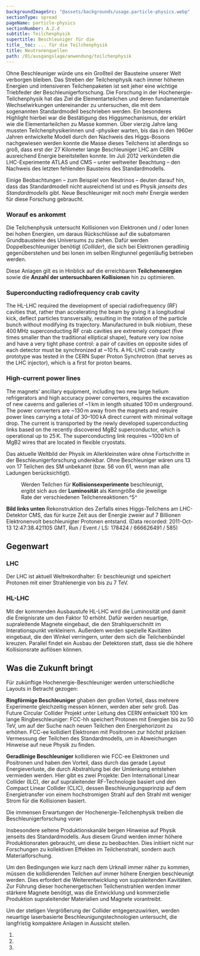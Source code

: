 ```yaml
---
backgroundImageSrc: "@assets/backgrounds/usage.particle-physics.webp"
sectionType: spread
pageName: particle-physics
sectionNumber: A.2.d
subtitle: Teilchenphysik
supertitle: Beschleuniger für die
title__toc: ... für die Teilchenphysik
title: Neutronenquellen
path: /01/ausgangslage/anwendung/teilchenphysik
---
```



<div class="spread--left spread-area--intro">

Ohne Beschleuniger würde uns ein Großteil der Bausteine unserer Welt verborgen bleiben. Das Streben der Teilchenphysik nach immer höheren Energien und intensiveren Teilchenpaketen ist seit jeher eine wichtige Triebfeder der Beschleunigerforschung.
Die Forschung in der Hochenergie-Teilchenphysik hat das Ziel die Elementarteilchen und deren fundamentale Wechselwirkungen untereinander zu untersuchen, die mit dem sogenannten Standardmodell beschrieben werden. Ein besonderes Highlight hierbei war die Bestätigung des Higgsmechanismus, der erklärt wie die Elementarteilchen zu Masse kommen. Über vierzig Jahre lang mussten Teilchenphysikerinnen und -physiker warten, bis das in den 1960er Jahren entwickelte Modell durch den Nachweis des Higgs-Bosons nachgewiesen werden konnte
die Masse dieses Teilchens ist allerdings so groß, dass erst der 27 Kilometer lange Beschleuniger LHC am CERN ausreichend Energie bereitstellen konnte. Im Juli 2012 verkündeten die LHC-Experimente ATLAS und CMS – unter weltweiter Beachtung – den Nachweis des letzten fehlenden Bausteins des Standardmodells.

Einige Beobachtungen – zum Beispiel von Neutrinos – deuten darauf hin, dass das Standardmodell nicht ausreichend ist und es Physik _jenseits des Standardmodells_ gibt. Neue Beschleuniger mit noch mehr Energie werden für diese Forschung gebraucht.

### Worauf es ankommt

Die Teilchenphysik untersucht Kollisionen von Elektronen und / oder Ionen bei hohen Energien, um daraus Rückschlüsse auf die subatomaren Grundbausteine des Universums zu ziehen. Dafür werden Doppelbeschleuniger benötigt (_Collider_), die sich bei Elektronen geradlinig gegenüberstehen und bei Ionen im selben Ringtunnel gegenläufig betrieben werden.

Diese Anlagen gilt es in Hinblick auf die erreichbaren **Teilchenenergien** sowie die **Anzahl der untersuchbaren Kollisionen** hin zu optimieren.

### Superconducting radiofrequency crab cavity

The HL-LHC required the development of special radiofrequency (RF) cavities that, rather than accelerating the beam by giving it a longitudinal kick, deflect particles transversally, resulting in the rotation of the particle bunch without modifying its trajectory. Manufactured in bulk niobium, these 400 MHz superconducting RF crab cavities are extremely compact (five times smaller than the traditional elliptical shape), feature very low noise and have a very tight phase control: a pair of cavities on opposite sides of each detector must be synchronized at ~10 fs. A HL-LHC crab cavity prototype was tested in the CERN Super Proton Synchrotron (that serves as the LHC injector), which is a first for proton beams.

### High-current power lines

The magnets’ ancillary equipment, including two new large helium refrigerators and high accuracy power converters, requires the excavation of new caverns and galleries of ~1 km in length situated 100 m underground. The power converters are ~130 m away from the magnets and require power lines carrying a total of 30–100 kA direct current with minimal voltage drop. The current is transported by the newly developed superconducting links based on the recently discovered MgB2 superconductor, which is operational up to 25 K. The superconducting link requires ~1000 km of MgB2 wires that are located in flexible cryostats.

</div>

<div class="spread--left spread-area--c-3">

<progress-chart dimension="particleDiscoveries" />
<figcaption>
Das aktuelle Weltbild der Physik im Allerkleinsten wäre ohne Fortschritte in der Beschleunigerforschung undenkbar. Ohne Beschleuniger wären uns 13 von 17 Teilchen des SM unbekannt (bzw. 56 von 61, wenn man alle Ladungen berücksichtigt).
</figcaption>

<figure>
<progress-chart dimension="progress__peak_luminosity" />
<figcaption>

Werden Teilchen für **Kollisionsexperimente** beschleunigt, ergibt sich aus der **Luminosität** als Kenngröße die jeweilige Rate der verschiedenen Teilchenreaktionen.^5^

</figcaption>
</figure>

 <figcaption>

**Bild links unten**
Rekonstruktion des Zerfalls eines Higgs-Teilchens am LHC-Detektor CMS, das für kurze Zeit aus der Energie zweier auf 7 Billionen Elektronenvolt beschleunigter Protonen entstand. (Data recorded: 2011-Oct-13 12:47:38.421105 GMT, Run / Event / LS: 178424 / 666626491 / 585)

</figcaption>

</div>

<div class="spread--right spread-area--c-1">

## Gegenwart

### LHC

Der LHC ist aktuell Weltrekordhalter: Er beschleunigt und speichert Protonen mit einer Strahlenergie von bis zu 7 TeV.

### HL-LHC

Mit der kommenden Ausbaustufe HL-LHC wird die Luminosität und damit die Ereignisrate um den Faktor 10 erhöht. Dafür werden neuartige, supraleitende Magnete eingebaut, die den Strahlquerschnitt im Interationspunkt verkleinern. Außerdem werden spezielle Kavitäten eingebaut, die den Winkel verringern, unter dem sich die Teilchenbündel kreuzen. Parallel findet ein Ausbau der Detektoren statt, dass sie die höhere Kollisionsrate auflösen können.

</div>

<div class="spread--right spread-area--c-2">

## Was die Zukunft bringt

Für zukünftige Hochenergie-Beschleuniger werden unterschiedliche Layouts in Betracht gezogen:

**Ringförmige Beschleuniger** ghaben den großen Vorteil, dass mehrere Experimente gleichzeitig messen können, werden aber sehr groß. Das Future Circular Collider Projekt unter Leitung des CERN entwickelt 100 km lange Ringbeschleuniger: FCC-hh speichert Protonen mit Energien bis zu 50 TeV, um auf der Suche nach neuen Teilchen den Energiehorizont zu erhöhen. FCC-ee kollidiert Elektronen mit Positronen zur höchst präzisen Vermessung der Teilchen des Standardmodells, um in Abweichungen Hinweise auf neue Physik zu finden.

**Geradlinige Beschleuniger** kollidieren wie FCC-ee Elektronen und Positronen und haben den Vorteil, dass durch das gerade Layout Energieverluste, die durch Abstrahlung bei der Umlenkung entstehen vermieden werden. Hier gibt es zwei Projekte: Den International Linear Collider (ILC), der auf supraleitender RF-Technologie basiert und den Compact Linear Collider (CLIC), dessen Beschleunigungsprinzip auf dem Energietransfer von einem hochstromigen Strahl auf den Strahl mit weniger Strom für die Kollisionen basiert.

</div>

<div class="spread--right spread-area--c-3">

Die immensen Erwartungen der Hochenergie-Teilchenphysik treiben die Beschleunigerforschung voran

Insbesondere seltene Produktionskanäle bergen Hinweise auf Physik jenseits des Standardmodells. Aus diesem Grund werden immer höhere Produktionsraten gebraucht, um diese zu beobachten. Dies initiiert nicht nur Forschungen zu kollektiven Effekten im Teilchenstrahl, sondern auch Materialforschung.

Um den Bedingungen wie kurz nach dem Urknall immer näher zu kommen, müssen die kollidierenden Teilchen auf immer höhere Energien beschleunigt werden. Dies erfordert die Weiterentwicklung von supraleitenden Kavitäten. Zur Führung dieser hochenergetischen Teilchenstrahlen werden immer stärkere Magnete benötigt, was die Entwicklung und kommerzielle Produktion supraleitender Materialien und Magnete vorantreibt.

Um der stetigen Vergrößerung der Collider entgegenzuwirken, werden neuartige laserbasierte Beschleunigungstechnologien untersucht, die langfristig kompaktere Anlagen in Aussicht stellen.

</div>

<div class="spread--right spread-area--references">

1. <BibRef citeKey="CERN-ESU-005"/>
2. <BibRef citeKey="abdussalam_abdyukhanov_etal__2019__fcc"/>
3. <BibRef citeKey="icfa__2022__pressemitteilung"/>

</div>
